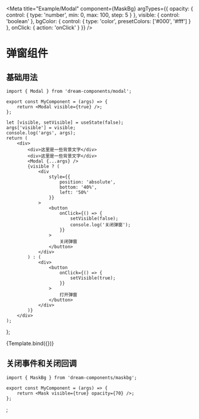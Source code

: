
<Meta
    title="Example/Modal"
    component={MaskBg}
    argTypes={{
        opacity: { control: { type: 'number', min: 0, max: 100, step: 5 } },
        visible: { control: 'boolean' },
        bgColor: {
            control: {
                type: 'color',
                presetColors: ['#000', '#fff']
            }
        },
        onClick: { action: 'onClick' }
    }}
/>

# 弹窗组件

## 基础用法

```tsx
import { Modal } from 'dream-components/modal';

export const MyComponent = (args) => {
    return <Modal visible={true} />;
};
```

    let [visible, setVisible] = useState(false);
    args['visible'] = visible;
    console.log('args', args);
    return (
        <div>
            <div>这里是一些背景文字</div>
            <div>这里是一些背景文字</div>
            <Modal {...args} />
            {visible ? (
                <div
                    style={{
                        position: 'absolute',
                        bottom: '40%',
                        left: '50%'
                    }}
                >
                    <button
                        onClick={() => {
                            setVisible(false);
                            console.log('关闭弹窗');
                        }}
                    >
                        关闭弹窗
                    </button>
                </div>
            ) : (
                <div>
                    <button
                        onClick={() => {
                            setVisible(true);
                        }}
                    >
                        打开弹窗
                    </button>
                </div>
            )}
        </div>
    );
};

<Canvas>
    <Story
        name="Basic"
        args={{
            bgColor: '#f00',
            opacity: 20,
            visible: true
        }}
    >
        {Template.bind({})}
    </Story>
</Canvas>

## 关闭事件和关闭回调

```tsx
import { MaskBg } from 'dream-components/maskbg';

export const MyComponent = (args) => {
    return <Mask visible={true} opacity={70} />;
};
```

;
